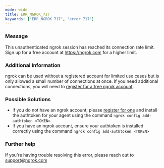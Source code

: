 ```yaml
---
mode: wide
title: ERR_NGROK_717
keywords: ["ERR_NGROK_717", "error 717"]
---
```


### Message

This unauthenticated ngrok session has reached its connection rate limit. Sign up for a free account at https://ngrok.com for a higher limit.

### Additional Information

ngrok can be used without a registered account for limited use cases but is only allowed a small number of connections at once. If you need additional connections, you will need to [register for a free ngrok account](https://dashboard.ngrok.com).

### Possible Solutions

- If you do not have an ngrok account, please [register for one](https://dashboard.ngrok.com) and install the authtoken for your agent using the command `ngrok config add-authtoken <TOKEN>`.
- If you have an ngrok account, ensure your authtoken is installed correctly using the command `ngrok config add-authtoken <TOKEN>`

### Further help

If you're having trouble resolving this error, please reach out to [support@ngrok.com](mailto:support@ngrok.com?subject=Help%20with%20ERR_NGROK_717)
